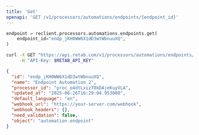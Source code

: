 ```yaml
---
title: 'Get'
openapi: 'GET /v1/processors/automations/endpoints/{endpoint_id}'
---
```


<RequestExample>

```python python
endpoint = reclient.processors.automations.endpoints.get(
    endpoint_id="endp_jKH0WW6X1dD3wtWbnuuXQ",
)
```

```bash curl
curl -X GET "https://api.retab.com/v1/processors/automations/endpoints/endp_jKH0WW6X1dD3wtWbnuuXQ" \
     -H "API-Key: $RETAB_API_KEY"
```

</RequestExample>

<ResponseExample>

```json json
{
  "id": "endp_jKH0WW6X1dD3wtWbnuuXQ",
  "name": "Endpoint Automation 2",
  "processor_id": "proc_o4dtLxizT0kDAjeKuyVLA",
  "updated_at": "2025-06-26T16:29:04.953000",
  "default_language": "en",
  "webhook_url": "https://your-server.com/webhook",
  "webhook_headers": {},
  "need_validation": false,
  "object": "automation.endpoint"
}
```

</ResponseExample>